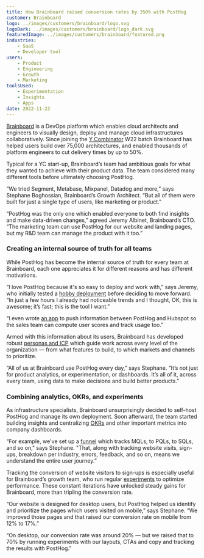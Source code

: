 ```yaml
---
title: How Brainboard raised conversion rates by 350% with PostHog
customer: Brainboard
logo: ../images/customers/brainboard/logo.svg
logoDark: ../images/customers/brainboard/logo_dark.svg
featuredImage: ../images/customers/brainboard/featured.png
industries:
    - SaaS
    - Developer tool
users:
    - Product
    - Engineering
    - Growth
    - Marketing
toolsUsed:
    - Experimentation
    - Insights
    - Apps
date: 2022-11-23
---
```


[Brainboard](https://www.brainboard.co/) is a DevOps platform which enables cloud architects and engineers to visually design, deploy and manage cloud infrastructures collaboratively. Since joining the [Y Combinator](/customers/ycombinator) W22 batch Brainboard has helped users build over 75,000 architectures, and enabled thousands of platform engineers to cut delivery times by up to 50%.

Typical for a YC start-up, Brainboard’s team had ambitious goals for what they wanted to achieve with their product data. The team considered many different tools before ultimately choosing PostHog. 

“We tried Segment, Metabase, Mixpanel, Datadog and more,” says Stephane Boghossian, Brainboard’s Growth Architect. “But all of them were built for just a single type of users, like marketing or product.”

“PostHog was the only one which enabled everyone to both find insights and make data-driven changes,” agreed Jeremy Albinet, Brainboard’s CTO. “The marketing team can use PostHog for our website and landing pages, but my R&D team can manage the product with it too.”

### Creating an internal source of truth for all teams

While PostHog has become the internal source of truth for every team at Brainboard, each one appreciates it for different reasons and has different motivations. 

“I love PostHog because it's so easy to deploy and work with,” says Jeremy, who initially tested a [hobby deployment](/docs/self-host/open-source/deployment) before deciding to move forward. “In just a few hours I already had noticeable trends and I thought, OK, this is awesome; it’s fast; this is the tool I want.”

“I even wrote [an app](/apps) to push information between PostHog and Hubspot so the sales team can compute user scores and track usage too.”

<BorderWrapper>
<Quote
    imageSource="/images/customers/stephane.jpg"
    size="md"
    name="Stephane Boghossian"
    title="Growth Architect, Brainboard"
    quote={`“PostHog is the only tool that allows me to actually make changes and measure if they work or not. Other tools have nice graphs and such, but you can't do actionable things with them. You can with PostHog.”`}
/>
</BorderWrapper>

Armed with this information about its users, Brainboard has developed robust [personas and ICP](/blog/creating-ideal-customer-profile) which guide work across every level of the organization — from what features to build, to which markets and channels to prioritize. 

“All of us at Brainboard use PostHog every day,” says Stephane. “It’s not just for product analytics, or experimentation, or dashboards. It’s all of it, across every team, using data to make decisions and build better products.”

### Combining analytics, OKRs, and experiments

As infrastructure specialists, Brainboard unsurprisingly decided to self-host PostHog and manage its own deployment. Soon afterward, the team started building insights and centralizing [OKRs](/blog/north-star-metrics) and other important metrics into company dashboards.

“For example, we've set up a [funnel](/product/funnels) which tracks MQLs, to PQLs, to SQLs, and so on," says Stephane. "That, along with tracking website visits, sign-ups, breakdown per industry, errors, feedback, and so on, means we understand the entire user journey.”

Tracking the conversion of website visitors to sign-ups is especially useful for Brainboard’s growth team, who run regular [experiments](/product/experimentation-suite) to optimize performance. These constant iterations have unlocked steady gains for Brainboard, more than tripling the conversion rate. 

“Our website is designed for desktop users, but PostHog helped us identify and prioritize the pages which users visited on mobile,” says Stephane. “We improved those pages and that raised our conversion rate on mobile from 12% to 17%.”

“On desktop, our conversion rate was around 20% — but we raised that to 70% by running experiments with our layouts, CTAs and copy and tracking the results with PostHog.”